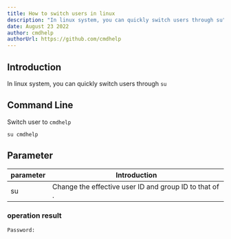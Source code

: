 ```yaml
---
title: How to switch users in linux
description: "In linux system, you can quickly switch users through su"
date: August 23 2022
author: cmdhelp
authorUrl: https://github.com/cmdhelp
---
```

## Introduction
In linux system, you can quickly switch users through `su`
## Command Line
Switch user to `cmdhelp`
```linux
su cmdhelp
```
## Parameter
| parameter | Introduction                                                               |
| --------- | -------------------------------------------------------------------------- |
| su   |Change the effective user ID and group ID to that of <user>.|
###  operation result
```
Password: 
```
